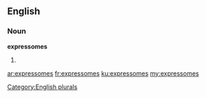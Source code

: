 ==English==

===Noun===
'''expressomes'''

# {{plural of|[[expressome]]}}

[[Category:English plurals]]

[[ar:expressomes]]
[[fr:expressomes]]
[[ku:expressomes]]
[[my:expressomes]]